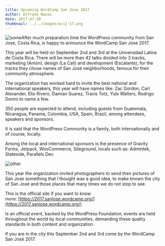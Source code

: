```yaml
---
title: Upcoming WordCamp San Jose 2017
author: Alfredo Navas
date: 2017-07-20
thumbnail: ../../images/wcsj-17.png
---
```


![some](https://2017.sanjose.wordcamp.org/files/2017/05/cropped-logoWordCampSJ2017.png)After much preparation time the WordPress community from San Jose, Costa Rica, is happy to announce the WordCamp San Jose 2017.

This year will be held on September 2nd and 3rd at the Universidad Latina de Costa Rica. There will be more than 42 talks divided into 3 tracks, marketing (Amón), design (La Cali) and development (Escalante), for the tracks they chose names of San José neighborhoods, famous for their community atmosphere.

The organization has worked hard to invite the best national and international speakers, this year will have names like: Zac Gordon, Carl Alexander, Elio Rivero, Damian Suarez, Travis Totz, Yuls Walters, Rodrigo Donini to name a few.

350 people are expected to attend, including guests from Guatemala, Nicaragua, Panama, Colombia, USA, Spain, Brazil, among attendees, speakers and sponsors.

It is said that the WordPress Community is a family, both internationally and of course, locally.

Among the local and international sponsors is the presence of Gravity Forms, Jetpack, WooCommerce, Siteground, locals such as: Admintek, Stateside, Parallels Dev.

![other](https://2017.sanjose.wordcamp.org/files/2017/06/cielo.jpg) 

This year the organization invited photographers to send their pictures of San Jose something that I thought was a good idea, to make known the city of San José and those places that many times we do not stop to see.

This is the official site if you want to know more: [https://2017.sanjose.wordcamp.org/](https://2017.sanjose.wordcamp.org/)

Is an official event, backed by the WordPress Foundation, events are held throughout the world by local communities, demanding these quality standards in both content and organization.

If you are in the city this September 2nd and 3rd come by the WordCamp San José 2017.
